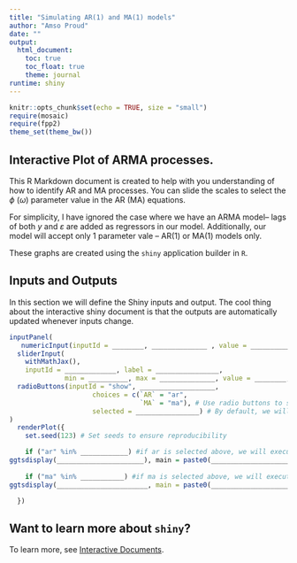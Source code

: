 ```yaml
---
title: "Simulating AR(1) and MA(1) models"
author: "Amso Proud"
date: ""
output: 
  html_document:
    toc: true
    toc_float: true
    theme: journal 
runtime: shiny
---
```


```r
knitr::opts_chunk$set(echo = TRUE, size = "small")
require(mosaic)
require(fpp2)
theme_set(theme_bw())
```

## Interactive Plot of ARMA processes.

This R Markdown document is created to help with you understanding of how to identify AR and MA processes. You can slide the scales to select the $\phi$ ($\omega$) parameter value in the AR (MA) equations.

For simplicity, I have ignored the case where we have an ARMA model-- lags of both $y$ and $\varepsilon$ are added as regressors in our model. Additionally, our model will accept only 1 parameter vale -- AR(1) or MA(1) models only.

These graphs are created using the `shiny` application builder in `R`.


## Inputs and Outputs

In this section we will define the Shiny inputs and output. The cool thing about the interactive shiny document is that the outputs are automatically updated whenever inputs change.  


```r

inputPanel(
   numericInput(inputId = ________, ______________ , value = _____________),  # Input the desired size of the sample we will be generating.
  sliderInput(
    withMathJax(),
    inputId = _____________, label = ________________, 
              min = __________, max = ______________, value = ________, step = _____), # We will use the slider to determine the AR and MA coefs
  radioButtons(inputId = "show", ___________________,
                     choices = c(`AR` = "ar",
                                 `MA` = "ma"), # Use radio buttons to specify the model under consideration
                     selected = ________________) # By default, we will choose the ar model
) 
  renderPlot({
    set.seed(123) # Set seeds to ensure reproducibility

    if ("ar" %in% ____________) #if ar is selected above, we will execute this equation.
ggtsdisplay(______________________), main = paste0(______________________))
    
    if ("ma" %in% ___________) #if ma is selected above, we will execute this equation.
ggtsdisplay(_______________________, main = paste0(___________________________))

  })


```

## Want to learn more about `shiny`?

To learn more, see [Interactive Documents](http://rmarkdown.rstudio.com/authoring_shiny.html).
